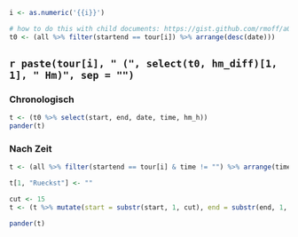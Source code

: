 ```r
i <- as.numeric('{{i}}')

# how to do this with child documents: https://gist.github.com/rmoff/a043676a2f084b81a434
t0 <- (all %>% filter(startend == tour[i]) %>% arrange(desc(date))) 
```

## `r paste(tour[i], " (", select(t0, hm_diff)[1, 1], " Hm)", sep = "")` 

::: {.panel-tabset .nav-pills}

### Chronologisch

```r
t <- (t0 %>% select(start, end, date, time, hm_h))
pander(t)
```

### Nach Zeit

```r
t <- (all %>% filter(startend == tour[i] & time != "") %>% arrange(time, desc(date))) %>% mutate(d = 60 * (time_h - first(time_h))) %>% mutate(Rueckst = paste(floor(d), "m", round((1 - (ceiling(d) - d)) * 60), "s", sep = "")) %>% select(start, end, date, time, hm_h, Rueckst) %>% rowid_to_column("Nr")

t[1, "Rueckst"] <- ""

cut <- 15
t <- (t %>% mutate(start = substr(start, 1, cut), end = substr(end, 1, cut)))

pander(t)
```

:::